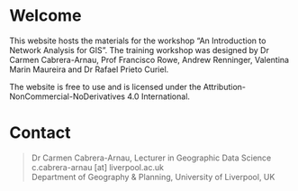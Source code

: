 # Welcome {.unnumbered}

This website hosts the materials for the workshop "An Introduction to Network Analysis for GIS". The training workshop was designed by Dr Carmen Cabrera-Arnau, Prof Francisco Rowe, Andrew Renninger, Valentina Marin Maureira and Dr Rafael Prieto Curiel.

The website is free to use and is licensed under the Attribution-NonCommercial-NoDerivatives 4.0 International.

# Contact {.unnumbered}

> | Dr Carmen Cabrera-Arnau, Lecturer in Geographic Data Science
> | c.cabrera-arnau \[at\] liverpool.ac.uk
> | Department of Geography & Planning, University of Liverpool, UK

